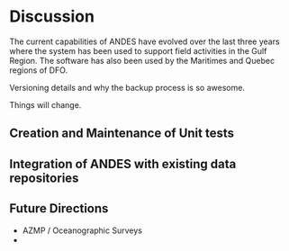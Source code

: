 # Discussion

The current capabilities of ANDES have evolved over the last three years where the system has been used to support field activities in the Gulf Region. The software has also been used by the Maritimes and Quebec regions of DFO. 

Versioning details and why the backup process is so awesome.

Things will change.

## Creation and Maintenance of Unit tests



## Integration of ANDES with existing data repositories


## Future Directions

- AZMP / Oceanographic Surveys
-